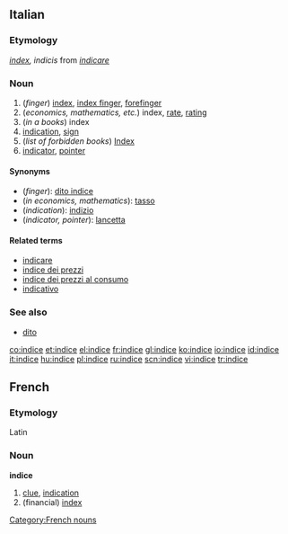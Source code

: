 {{see|índice}}
==Italian==
===Etymology===
{{L.|it}} ''[[index]], indicis'' from ''[[indicare]]''

===Noun===
{{it-noun|indic|m|e|i}} 

# (''finger'') [[index]], [[index finger]], [[forefinger]]
# (''economics, mathematics, etc.'') index, [[rate]], [[rating]]
# (''in a books'') index<!--a table of contents is not the same as an index-->
# [[indication]], [[sign]]
# (''list of forbidden books'') [[Index]]
# [[indicator]], [[pointer]]

====Synonyms====
*(''finger''): [[dito indice]]
*(''in economics, mathematics''): [[tasso]]
*(''indication''): [[indizio]]
*(''indicator, pointer''): [[lancetta]]

====Related terms====
*[[indicare]]
*[[indice dei prezzi]]
*[[indice dei prezzi al consumo]]
*[[indicativo]]

===See also===
*[[dito]]

[[co:indice]]
[[et:indice]]
[[el:indice]]
[[fr:indice]]
[[gl:indice]]
[[ko:indice]]
[[io:indice]]
[[id:indice]]
[[it:indice]]
[[hu:indice]]
[[pl:indice]]
[[ru:indice]]
[[scn:indice]]
[[vi:indice]]
[[tr:indice]]
==French==
===Etymology===
Latin

===Noun===
'''indice'''
#[[clue]], [[indication]]
# (financial) [[index]]
[[Category:French nouns]]